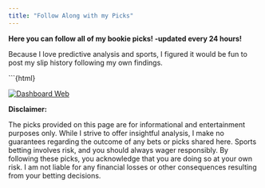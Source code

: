 ```yaml
---
title: "Follow Along with my Picks"
---
```


**Here you can follow all of my bookie picks! -updated every 24 hours!**

Because I love predictive analysis and sports, I figured it would be fun to post my slip history following my own findings.

\`\`\`{html}

::: {#viz1741490048565 .tableauPlaceholder style="position: relative"}
<noscript><a href='#'> <img src="https://public.tableau.com/static/images/Sp/SportsBettingWebVersion/DashboardWeb/1_rss.png" alt="Dashboard Web " style="border: none"/> </a></noscript>

<object class="tableauViz" style="display:none;">

<param name='host_url' value='https%3A%2F%2Fpublic.tableau.com%2F' /> <param name='embed_code_version' value='3' /> <param name='site_root' value='' /> <param name='name' value='SportsBettingWebVersion/DashboardWeb' /> <param name='tabs' value='no' /> <param name='toolbar' value='yes' /> <param name='static_image' value='https://public.tableau.com/static/images/Sp/SportsBettingWebVersion/DashboardWeb/1.png' /> <param name='animate_transition' value='yes' /> <param name='display_static_image' value='yes' /> <param name='display_spinner' value='yes' /> <param name='display_overlay' value='yes' /> <param name='display_count' value='yes' /> <param name='language' value='en-US' />

</object>
:::

```{=html}
<script type='text/javascript'>
  var divElement = document.getElementById('viz1741490048565');
  var vizElement = divElement.getElementsByTagName('object')[0];
  if (divElement.offsetWidth > 800) {
    vizElement.style.width = '1000px';
    vizElement.style.height = '827px';
  } else if (divElement.offsetWidth > 500) {
    vizElement.style.width = '1000px';
    vizElement.style.height = '827px';
  } else {
    vizElement.style.width = '100%';
    vizElement.style.height = '1127px';
  }
  var scriptElement = document.createElement('script');
  scriptElement.src = 'https://public.tableau.com/javascripts/api/viz_v1.js';
  vizElement.parentNode.insertBefore(scriptElement, vizElement);
</script>
```

**Disclaimer:**

The picks provided on this page are for informational and entertainment purposes only. While I strive to offer insightful analysis, I make no guarantees regarding the outcome of any bets or picks shared here. Sports betting involves risk, and you should always wager responsibly. By following these picks, you acknowledge that you are doing so at your own risk. I am not liable for any financial losses or other consequences resulting from your betting decisions.
